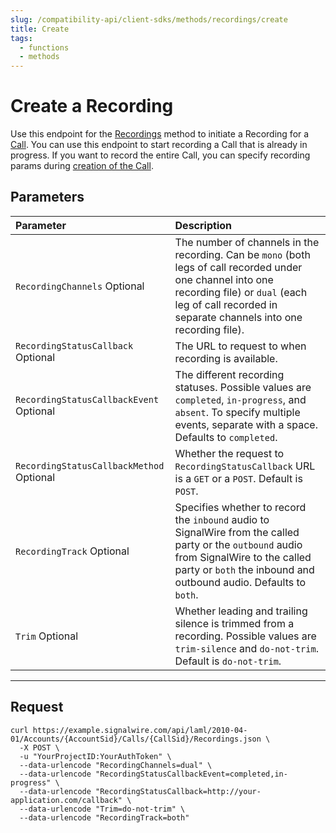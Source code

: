 ```yaml
---
slug: /compatibility-api/client-sdks/methods/recordings/create
title: Create
tags:
  - functions
  - methods
---
```


# Create a Recording

Use this endpoint for the [Recordings](./index.mdx) method to initiate a Recording for a [Call](../calls/index.mdx). 
You can use this endpoint to start recording a Call that is already in progress. 
If you want to record the entire Call, you can specify recording params during [creation of the Call](../calls/create.mdx).

## Parameters

| Parameter                                                                  | Description                                                                                                                                                                                                       |
| :------------------------------------------------------------------------- | :---------------------------------------------------------------------------------------------------------------------------------------------------------------------------------------------------------------- |
| `RecordingChannels` <span className="optional-arg">Optional</span>             | The number of channels in the recording. Can be `mono` (both legs of call recorded under one channel into one recording file) or `dual` (each leg of call recorded in separate channels into one recording file). |
| `RecordingStatusCallback` <span className="optional-arg">Optional</span>       | The URL to request to when recording is available.                                                                                                                                                                |
| `RecordingStatusCallbackEvent` <span className="optional-arg">Optional</span>  | The different recording statuses. Possible values are `completed`, `in-progress`, and `absent`. To specify multiple events, separate with a space. Defaults to `completed`.                                       |
| `RecordingStatusCallbackMethod` <span className="optional-arg">Optional</span> | Whether the request to `RecordingStatusCallback` URL is a `GET` or a `POST`. Default is `POST`.                                                                                                                   |
| `RecordingTrack` <span className="optional-arg">Optional</span>                | Specifies whether to record the `inbound` audio to SignalWire from the called party or the `outbound` audio from SignalWire to the called party or `both` the inbound and outbound audio. Defaults to `both`.     |
| `Trim` <span className="optional-arg">Optional</span>                          | Whether leading and trailing silence is trimmed from a recording. Possible values are `trim-silence` and `do-not-trim`. Default is `do-not-trim`.                                                                 |

---

## Request

<Tabs groupId="compatibility-sdks">

<TabItem value="shell" label="cURL">

```shell
curl https://example.signalwire.com/api/laml/2010-04-01/Accounts/{AccountSid}/Calls/{CallSid}/Recordings.json \
  -X POST \
  -u "YourProjectID:YourAuthToken" \
  --data-urlencode "RecordingChannels=dual" \
  --data-urlencode "RecordingStatusCallbackEvent=completed,in-progress" \
  --data-urlencode "RecordingStatusCallback=http://your-application.com/callback" \
  --data-urlencode "Trim=do-not-trim" \
  --data-urlencode "RecordingTrack=both"
```

</TabItem>

</Tabs>
